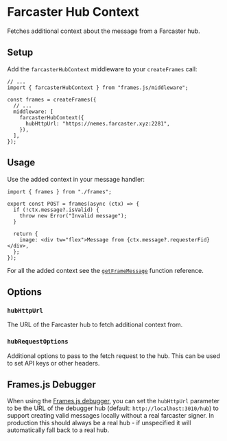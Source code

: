 # Farcaster Hub Context

Fetches additional context about the message from a Farcaster hub.

## Setup

Add the `farcasterHubContext` middleware to your `createFrames` call:

```tsx [frames.ts]
// ...
import { farcasterHubContext } from "frames.js/middleware";

const frames = createFrames({
  // ...
  middleware: [
    farcasterHubContext({
      hubHttpUrl: "https://nemes.farcaster.xyz:2281",
    }),
  ],
});
```

## Usage

Use the added context in your message handler:

```tsx [route.tsx]
import { frames } from "./frames";

export const POST = frames(async (ctx) => {
  if (!ctx.message?.isValid) {
    throw new Error("Invalid message");
  }

  return {
    image: <div tw="flex">Message from {ctx.message?.requesterFid}</div>,
  };
});
```

For all the added context see the [`getFrameMessage`](/reference/js/getFrameMessage) function reference.

## Options

### `hubHttpUrl`

The URL of the Farcaster hub to fetch additional context from.

### `hubRequestOptions`

Additional options to pass to the fetch request to the hub. This can be used to set API keys or other headers.

## Frames.js Debugger

When using the [Frames.js debugger](/guides/debugger), you can set the `hubHttpUrl` parameter to be the URL of the debugger hub (default: `http://localhost:3010/hub`) to support creating valid messages locally without a real farcaster signer. In production this should always be a real hub - if unspecified it will automatically fall back to a real hub.
